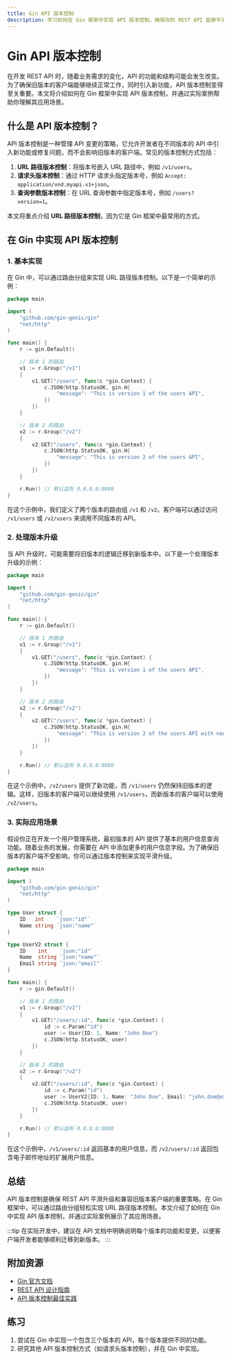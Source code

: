 ```yaml
---
title: Gin API 版本控制
description: 学习如何在 Gin 框架中实现 API 版本控制，确保你的 REST API 能够平滑升级和兼容旧版本。
---
```


# Gin API 版本控制

在开发 REST API 时，随着业务需求的变化，API 的功能和结构可能会发生改变。为了确保旧版本的客户端能够继续正常工作，同时引入新功能，API 版本控制变得至关重要。本文将介绍如何在 Gin 框架中实现 API 版本控制，并通过实际案例帮助你理解其应用场景。

## 什么是 API 版本控制？

API 版本控制是一种管理 API 变更的策略，它允许开发者在不同版本的 API 中引入新功能或修复问题，而不会影响旧版本的客户端。常见的版本控制方式包括：

1. **URL 路径版本控制**：将版本号嵌入 URL 路径中，例如 `/v1/users`。
2. **请求头版本控制**：通过 HTTP 请求头指定版本号，例如 `Accept: application/vnd.myapi.v1+json`。
3. **查询参数版本控制**：在 URL 查询参数中指定版本号，例如 `/users?version=1`。

本文将重点介绍 **URL 路径版本控制**，因为它是 Gin 框架中最常用的方式。

## 在 Gin 中实现 API 版本控制

### 1. 基本实现

在 Gin 中，可以通过路由分组来实现 URL 路径版本控制。以下是一个简单的示例：

```go
package main

import (
    "github.com/gin-gonic/gin"
    "net/http"
)

func main() {
    r := gin.Default()

    // 版本 1 的路由
    v1 := r.Group("/v1")
    {
        v1.GET("/users", func(c *gin.Context) {
            c.JSON(http.StatusOK, gin.H{
                "message": "This is version 1 of the users API",
            })
        })
    }

    // 版本 2 的路由
    v2 := r.Group("/v2")
    {
        v2.GET("/users", func(c *gin.Context) {
            c.JSON(http.StatusOK, gin.H{
                "message": "This is version 2 of the users API",
            })
        })
    }

    r.Run() // 默认监听 0.0.0.0:8080
}
```

在这个示例中，我们定义了两个版本的路由组 `/v1` 和 `/v2`。客户端可以通过访问 `/v1/users` 或 `/v2/users` 来调用不同版本的 API。

### 2. 处理版本升级

当 API 升级时，可能需要将旧版本的逻辑迁移到新版本中。以下是一个处理版本升级的示例：

```go
package main

import (
    "github.com/gin-gonic/gin"
    "net/http"
)

func main() {
    r := gin.Default()

    // 版本 1 的路由
    v1 := r.Group("/v1")
    {
        v1.GET("/users", func(c *gin.Context) {
            c.JSON(http.StatusOK, gin.H{
                "message": "This is version 1 of the users API",
            })
        })
    }

    // 版本 2 的路由
    v2 := r.Group("/v2")
    {
        v2.GET("/users", func(c *gin.Context) {
            c.JSON(http.StatusOK, gin.H{
                "message": "This is version 2 of the users API with new features",
            })
        })
    }

    r.Run() // 默认监听 0.0.0.0:8080
}
```

在这个示例中，`/v2/users` 提供了新功能，而 `/v1/users` 仍然保持旧版本的逻辑。这样，旧版本的客户端可以继续使用 `/v1/users`，而新版本的客户端可以使用 `/v2/users`。

### 3. 实际应用场景

假设你正在开发一个用户管理系统，最初版本的 API 提供了基本的用户信息查询功能。随着业务的发展，你需要在 API 中添加更多的用户信息字段。为了确保旧版本的客户端不受影响，你可以通过版本控制来实现平滑升级。

```go
package main

import (
    "github.com/gin-gonic/gin"
    "net/http"
)

type User struct {
    ID   int    `json:"id"`
    Name string `json:"name"`
}

type UserV2 struct {
    ID    int    `json:"id"`
    Name  string `json:"name"`
    Email string `json:"email"`
}

func main() {
    r := gin.Default()

    // 版本 1 的路由
    v1 := r.Group("/v1")
    {
        v1.GET("/users/:id", func(c *gin.Context) {
            id := c.Param("id")
            user := User{ID: 1, Name: "John Doe"}
            c.JSON(http.StatusOK, user)
        })
    }

    // 版本 2 的路由
    v2 := r.Group("/v2")
    {
        v2.GET("/users/:id", func(c *gin.Context) {
            id := c.Param("id")
            user := UserV2{ID: 1, Name: "John Doe", Email: "john.doe@example.com"}
            c.JSON(http.StatusOK, user)
        })
    }

    r.Run() // 默认监听 0.0.0.0:8080
}
```

在这个示例中，`/v1/users/:id` 返回基本的用户信息，而 `/v2/users/:id` 返回包含电子邮件地址的扩展用户信息。

## 总结

API 版本控制是确保 REST API 平滑升级和兼容旧版本客户端的重要策略。在 Gin 框架中，可以通过路由分组轻松实现 URL 路径版本控制。本文介绍了如何在 Gin 中实现 API 版本控制，并通过实际案例展示了其应用场景。

:::tip
在实际开发中，建议在 API 文档中明确说明每个版本的功能和变更，以便客户端开发者能够顺利迁移到新版本。
:::

## 附加资源

- [Gin 官方文档](https://gin-gonic.com/docs/)
- [REST API 设计指南](https://restfulapi.net/)
- [API 版本控制最佳实践](https://www.moesif.com/blog/technical/api-versioning/)

## 练习

1. 尝试在 Gin 中实现一个包含三个版本的 API，每个版本提供不同的功能。
2. 研究其他 API 版本控制方式（如请求头版本控制），并在 Gin 中实现。